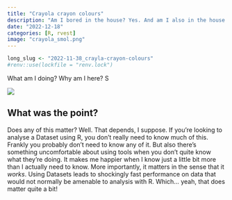 ```yaml
---
title: "Crayola crayon colours"
description: "Am I bored in the house? Yes. And am I also in the house bored? Also yes. But do I have the rvest installed and a stubborn desire not to allow the horrors of 'data encoded in the CSS style' to defeat me? Oh my yes"
date: "2022-12-18"
categories: [R, rvest]
image: "crayola_smol.png"
---
```


<!--------------- my typical setup ----------------->

```r
long_slug <- "2022-11-38_crayla-crayon-colours"
#renv::use(lockfile = "renv.lock")
```


<!--------------- post begins here ----------------->

What am I doing? Why am I here? S


:::{.column-screen}
![](crayola.png)
:::


## What was the point?

Does any of this matter? Well. That depends, I suppose. If you're looking to analyse a Dataset using R, you don't really need to know much of this. Frankly you probably don't need to know any of it. But also there's something uncomfortable about using tools when you don't quite know what they're doing. It makes me happier when I know just a little bit more than I actually need to know. More importantly, it matters in the sense that it *works*. Using Datasets leads to shockingly fast performance on data that would not normally be amenable to analysis with R. Which... yeah, that does matter quite a bit!

<!--------------- appendices go here ----------------->


